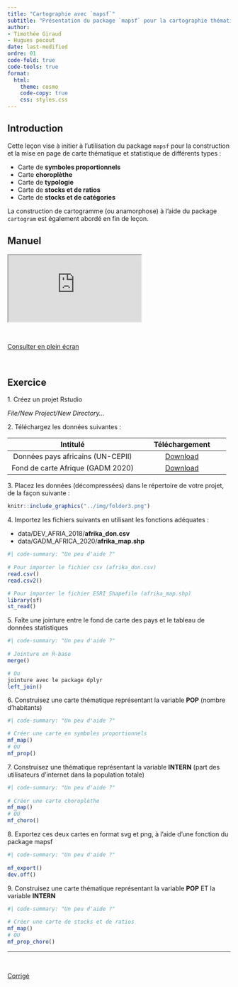 ```yaml
---
title: "Cartographie avec `mapsf`"
subtitle: "Présentation du package `mapsf` pour la cartographie thématique"
author: 
- Timothée Giraud
- Hugues pecout
date: last-modified
ordre: 01
code-fold: true
code-tools: true
format:
  html:
    theme: cosmo
    code-copy: true
    css: styles.css
---
```


## Introduction

Cette leçon vise à initier à l'utilisation du package `mapsf` pour la construction et la mise en page de carte thématique et statistique de différents types :

-   Carte de **symboles proportionnels**
-   Carte **choroplèthe**
-   Carte de **typologie**
-   Carte de **stocks et de ratios**
-   Carte de **stocks et de catégories**

La construction de cartogramme (ou anamorphose) à l'aide du package `cartogram` est également abordé en fin de leçon.

## <i class="bi bi-book"></i> Manuel {.title}

<iframe class="slide" src="https://rcarto.github.io/cartographie_avec_r/">

</iframe>

\

::: center
<a href="https://rcarto.github.io/cartographie_avec_r/" class="btn btn-info" role="button" aria-disabled="true"><i class="bi bi-eye"></i> Consulter en plein écran</a>
:::

\

## <i class="bi bi-person-workspace"></i> Exercice {.title .exo-title}

::: {#exo}
[1. Créez un projet Rstudio]{.question}

*File/New Project/New Directory...*

[2. Téléchargez les données suivantes :]{.question}

|             Intitulé              |                                                                     Téléchargement                                                                      |
|:-----------------------------------------:|:---------------------------:|
| Données pays africains (UN-CEPII) | <a href="https://bit.ly/3DaCAkX" class="btn btn-outline-warning" role="button" aria-disabled="true"><i class="bi bi-cloud-arrow-down"></i> Download</a> |
| Fond de carte Afrique (GADM 2020) | <a href="https://bit.ly/3DaAUb2" class="btn btn-outline-warning" role="button" aria-disabled="true"><i class="bi bi-cloud-arrow-down"></i> Download</a> |

[3. Placez les données (décompressées) dans le répertoire de votre projet, de la façon suivante :]{.question}

```r
knitr::include_graphics("../img/folder3.png")
```

[4. Importez les fichiers suivants en utilisant les fonctions adéquates :]{.question}

-   data/DEV_AFRIA_2018/**afrika_don.csv**\
-   data/GADM_AFRICA_2020/**afrika_map.shp**\

```r
#| code-summary: "Un peu d'aide ?"
  
# Pour importer le fichier csv (afrika_don.csv)
read.csv()
read.csv2()

# Pour importer le fichier ESRI Shapefile (afrika_map.shp)
library(sf)
st_read()


```

[5. Faîte une jointure entre le fond de carte des pays et le tableau de données statistiques]{.question}

```r
#| code-summary: "Un peu d'aide ?"
  
# Jointure en R-base
merge() 

# Ou 
jointure avec le package dplyr
left_join()

```

[6. Construisez une carte thématique représentant la variable **POP** (nombre d'habitants)]{.question}

```r
#| code-summary: "Un peu d'aide ?"

# Créer une carte en symboles proportionnels
mf_map()
# OU
mf_prop()


```

[7. Construisez une thématique représentant la variable **INTERN** (part des utilisateurs d'internet dans la population totale)]{.question}

```r
#| code-summary: "Un peu d'aide ?"
  
# Créer une carte choroplèthe
mf_map()
# OU
mf_choro()

```

[8. Exportez ces deux cartes en format svg et png, à l'aide d'une fonction du package mapsf]{.question}

```r
#| code-summary: "Un peu d'aide ?"
  
mf_export()
dev.off()

```

[9. Construisez une carte thématique représentant la variable **POP** ET la variable **INTERN**]{.question}

```r
#| code-summary: "Un peu d'aide ?"
  
# Créer une carte de stocks et de ratios
mf_map()
# OU
mf_prop_choro()

```

------------------------------------------------------------------------

\

::: center
<a href="/correction/cartographie_mapsf.zip" class="btn btn-outline-warning" role="button" aria-disabled="true"><i class="bi bi-cloud-arrow-down"></i> Corrigé</a>
:::
:::
